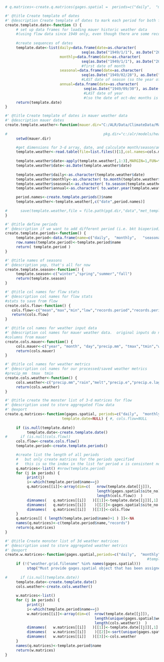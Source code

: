 ```r

# q.matrices<-create.q.matrices(gages.spatial =  periods=c("daily",  "monthly",   "seasonal",    "annual")

```

```r
#' @title Create template of dates 
#' @description Create template of dates to mark each period for both flow and weather data
create.template.date<-function () {
     # set up data frames for loading mauer historic weather data
     #(using flow data since 1949 only, even though there are some records back to the 30s, because Mauer met data only available starting 1950)
     
     #create sequences of dates
     template.date<-list(daily=data.frame(date=as.character(
                                   seq(as.Date("1949/1/1"), as.Date("2010/12/31"), "days")),stringsAsFactors=F),
                         monthly=data.frame(date=as.character(
                                   seq(as.Date("1949/1/1"), as.Date("2010/12/1"), "months")),stringsAsFactors=F),  
                                   #first date of month
                         seasonal=data.frame(date=as.character(
                                   seq(as.Date("1949/02/28"), as.Date("2011/2/28"), "3 month")),stringsAsFactors=F), 
                                   #LAST date of season (so the year of winter is the same as following spring)
                         annual=data.frame(date=as.character(
                                    seq(as.Date("1949/09/30"), as.Date("2011/9/30"), "years")),stringsAsFactors=F)  ) 
                                    #LAST date of year 
                                    #(so the date of oct-dec months is the same as following jan-sept months)
     return(template.date)
}

```


```r
#' @title Create template of dates in mauer weather data
#' @description mauer dates
create.template.weather<-function(mauer.dir="C:/ALR/Data/ClimateData/Mauer/daily/east") {
     
#                                            pkg.dir="c:/alr/models/headwaters"
     setwd(mauer.dir)

     #get dimensions for 3-d array, date, and calculate month/season/annual date columns
     template.weather<-read.table(file=list.files()[1],col.names=cols.mauer)
     
     template.weather$date<-apply(template.weather[,1:3],MARGIN=1,FUN=function(d) (paste(d,collapse="-")))
     template.weather$date<-as.Date(template.weather$date)
     
     template.weather$daily<-as.character(template.weather$date)
     template.weather$monthly<-as.character( to.month(template.weather$date) )
     template.weather$seasonal<-as.character( to.season(template.weather$date) )
     template.weather$annual<-as.character( to.water.year(template.weather$date) )

     period.names<-create.template.periods()$name
     template.weather<-template.weather[,c("date",period.names)]
     
#      save(template.weather,file = file.path(pgd.dir,"data","met_template.Rdata"))
}

```


```r
#' @title define periods
#' @description if we want to add different period (i.e. bkt bioperiod), can do it here
create.template.periods<-function() {
     template.period<-data.frame(name=c("daily",  "monthly",   "seasonal",    "annual"), min.records=c(1,25,80,345), stringsAsFactors = F)
     row.names(template.period)<-template.period$name
     return( template.period )
}

#' @title names of seasons
#' @description yep, that's all for now
create.template.season<-function() {
     template.season<-c("winter","spring","summer","fall")
     return(template.season)
}

```


```r
#' @title col names for flow stats
#' @description col names for flow stats
#stats to save from flow
create.cols.flow<-function() {
   cols.flow<-c("mean","max","min","low","records.period","records.period.rolling")
   return(cols.flow)   
} 

#' @title col names for weather input data
#' @description col names for mauer weather data.  original inputs do not have column headers
#columns from mauer
create.cols.mauer<-function() {
     cols.mauer<-c("year", "month", "day","precip.mm", "tmax","tmin","wind")
     return(cols.mauer)
}

#' @title col names for weather metrics
#' @description col names for our processed/saved weather metrics
#precip_mm  tmax  tmin
create.cols.weather<-function() {
     cols.weather<-c("precip.mm","rain","melt","precip.e","precip.e.lag1","precip.e.lag2","precip.e.lag3","tmin","tmax","tavg","pet","gdd","frozen")
     return(cols.weather)
}

```


```r
#' @title create the monster list of 3-d matrices for flow
#' @description used to store aggregated flow data
#' @export
create.q.matrices<-function(gages.spatial, periods=c("daily",  "monthly",   "seasonal",    "annual"), 
                          template.date=NULL) { #, cols.flow=NULL
     
     if (is.null(template.date))
          template.date<-create.template.date()
#      if (is.null(cols.flow))
     cols.flow<-create.cols.flow()
     template.period<-create.template.periods()

     #create list the length of all periods
     #   but only create matrices for the periods specified
     #   this is so the index in the list for period x is consistent no matter how many periods are specified
     q.matrices<-list() #nrow(template.period)
     for (j in periods) {
          print(j)
          i<-which(template.period$name==j)
          q.matrices[[i]]<-array(dim=c(   nrow(template.date[[j]]), 
                                          length(gages.spatial$site_no), 
                                          length(cols.flow))  ) 
          dimnames(   q.matrices[[i]]   )[[1]]<-template.date[[j]][,1]
          dimnames(   q.matrices[[i]]    )[[2]]<-gages.spatial$site_no
          dimnames(   q.matrices[[i]]   )[[3]]<-cols.flow
     }
     q.matrices[[ ( length(template.period$name)+1 ) ]]<-NA
     names(q.matrices)<-c(template.period$name,"records")
     return(q.matrices)
}

```


```r
#' @title Create monster list of 3d weather matrices
#' @description used to store aggregated weather metrics
#' @export
create.w.matrices<-function(gages.spatial,periods=c("daily",  "monthly",   "seasonal",    "annual")) {
                                                                 #template.date=NULL
     if (!("weather.grid.filename" %in% names(gages.spatial)))
          stop("Must provide gages.spatial object that has been assigned weather.grid.filename")
     
#      if (is.null(template.date))
     template.date<-create.template.date()
     cols.weather<-create.cols.weather()
     
     w.matrices<-list()
     for (j in periods) {
          print(j)
          i<-which(template.period$name==j)
          w.matrices[[i]]<-array(dim=c(  nrow(template.date[[j]]), 
                                         length(unique(gages.spatial$weather.grid.filename)), 
                                         length(cols.weather))  ) 
          dimnames(   w.matrices[[i]]   )[[1]]<-template.date[[j]][,1]
          dimnames(   w.matrices[[i]]    )[[2]]<-sort(unique(gages.spatial$weather.grid.filename))
          dimnames(   w.matrices[[i]]   )[[3]]<-cols.weather
     }
     names(q.matrices)<-template.period$name
     return(w.matrices)
}



```

